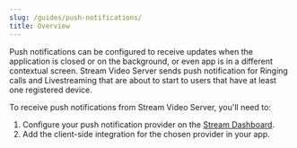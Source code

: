 ```yaml
---
slug: /guides/push-notifications/
title: Overview
---
```


Push notifications can be configured to receive updates when the application is closed or on the background, or even app is in a different contextual screen. Stream Video Server sends push notification for Ringing calls and Livestreaming that are about to start to users that have at least one registered device.

To receive push notifications from Stream Video Server, you'll need to:

1. Configure your push notification provider on the [Stream Dashboard](https://dashboard.getstream.io/).
2. Add the client-side integration for the chosen provider in your app.